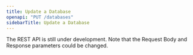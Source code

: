 ```yaml
---
title: Update a Database
openapi: "PUT /databases"
sidebarTitle: Update a Database
---
```


<Warning>

The REST API is still under development. Note that the Request Body and Response parameters could be changed.

</Warning>